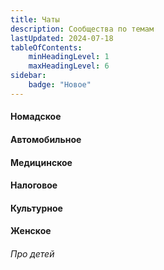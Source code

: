```yaml
---
title: Чаты
description: Сообщества по темам
lastUpdated: 2024-07-18
tableOfContents:
    minHeadingLevel: 1
    maxHeadingLevel: 6
sidebar:
    badge: "Новое"
---
```




#### Номадское

<LinkCard title="Чат Digital Nomad Spain 🇪🇸 Цифровые кочевники: Испания" description="" href="https://t.me/chatfornomads" target="_blank"  />
<LinkCard title="Номады Испании говорят за жизнь" description="" href="https://t.me/nomadsgowild" target="_blank"  />
<LinkCard title="Digital Nomad Visa to Spain" description="" href="https://t.me/digitalnomadvisatospain" target="_blank"  />
<LinkCard title="🇪🇸 Испания MigRun: релокация, эмиграция, digital nomad, другие визы и не только" description="" href="https://t.me/spain_migrun" target="_blank"  />
<LinkCard title="Виза D Испания" description="" href="https://t.me/visadesp" target="_blank"  />



#### Автомобильное

<LinkCard title="Испания. Авто" description="" href="https://t.me/drive_es" target="_blank"  />


#### Медицинское

<LinkCard title="Испания. Здоровье" description="" href="https://t.me/esp_salud" target="_blank"  />
<LinkCard title="Chat Apteka Spain🧬EpiGen" description="" href="https://t.me/aptekabrc" target="_blank"  />


#### Налоговое

<LinkCard title="Налоги 🇪🇸 Digital Nomad Visa Spain. 🇪🇸 Цифровые кочевники Испания" description="" href="https://t.me/taxesnomadspain" target="_blank"  />
<LinkCard title="Деньги. Инвестиции. Налоги" description="" href="https://t.me/eumoney" target="_blank"  />


#### Культурное

<LinkCard title="ПО ИСПАНИИ 🌞 Клуб Активных Путешественников" description="" href="https://t.me/+dOJBA9UoEwYxYjlk" target="_blank"  />


#### Женское

<LinkCard title="Номадки в Мадриде без диктатуры" description="" href="https://t.me/madridnomadesse" target="_blank"  />
<LinkCard title="Madrid Women 🖤" description="" href="https://t.me/women_madrid" target="_blank"  />
<LinkCard title="Girls and Madrid" description="" href="https://t.me/girlsandmadrid" target="_blank"  />


###### Про детей

<LinkCard title="Беременность/роды Мадрид" description="" href="https://chat.whatsapp.com/GoQ1itA57bZHsHKca4tHOS" target="_blank"  />

<LinkCard title="🌼 Мамочки Мадрид Испания 🇪🇸" description="" href="https://t.me/madresenmadrid" target="_blank"  />

